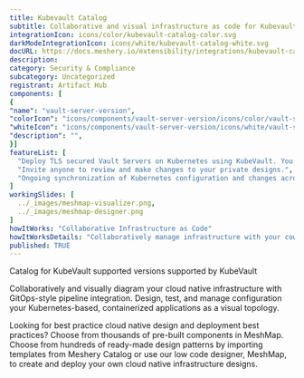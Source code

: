 ```yaml
---
title: Kubevault Catalog
subtitle: Collaborative and visual infrastructure as code for Kubevault Catalog
integrationIcon: icons/color/kubevault-catalog-color.svg
darkModeIntegrationIcon: icons/white/kubevault-catalog-white.svg
docURL: https://docs.meshery.io/extensibility/integrations/kubevault-catalog
description: 
category: Security & Compliance
subcategory: Uncategorized
registrant: Artifact Hub
components: [
{
"name": "vault-server-version",
"colorIcon": "icons/components/vault-server-version/icons/color/vault-server-version-color.svg",
"whiteIcon": "icons/components/vault-server-version/icons/white/vault-server-version-white.svg",
"description": "",
}]
featureList: [
  "Deploy TLS secured Vault Servers on Kubernetes using KubeVault. You can use cert-manager to manage VaultServer TLS or you can manage TLS with self-signed.",
  "Invite anyone to review and make changes to your private designs.",
  "Ongoing synchronization of Kubernetes configuration and changes across any number of clusters."
]
workingSlides: [
  ../_images/meshmap-visualizer.png,
  ../_images/meshmap-designer.png
]
howItWorks: "Collaborative Infrastructure as Code"
howItWorksDetails: "Collaboratively manage infrastructure with your coworkers synchronously sharing the same designs."
published: TRUE
---
```

<p>
Catalog for KubeVault supported versions supported by KubeVault
</p>
<p>
    Collaboratively and visually diagram your cloud native infrastructure with GitOps-style pipeline integration. Design, test, and manage configuration your Kubernetes-based, containerized applications as a visual topology.
</p>
<p>
    Looking for best practice cloud native design and deployment best practices? Choose from thousands of pre-built components in MeshMap. Choose from hundreds of ready-made design patterns by importing templates from Meshery Catalog or use our low code designer, MeshMap, to create and deploy your own cloud native infrastructure designs.
</p>
